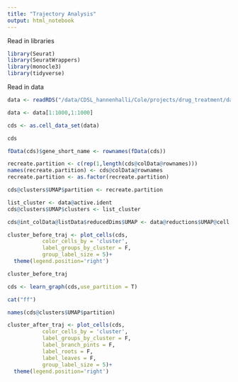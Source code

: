 ```yaml
---
title: "Trajectory Analysis"
output: html_notebook
---
```


Read in libraries

```r
library(Seurat)
library(SeuratWrappers)
library(monocle3)
library(tidyverse)

```

Read in data

```r

data <- readRDS("/data/CDSL_hannenhalli/Cole/projects/drug_treatment/data/processed_data/sciPlex_data/A549_processed_filtered.rds")
```

```r
data <- data[1:1000,1:1000]
```

```r
cds <- as.cell_data_set(data)
```

```r
cds
```

```r
fData(cds)$gene_short_name <- rownames(fData(cds))
```

```r
recreate.partition <- c(rep(1,length(cds@colData@rownames)))
names(recreate.partition) <- cds@colData@rownames
recreate.partition <- as.factor(recreate.partition)
```

```r
cds@clusters$UMAP$partition <- recreate.partition
```

```r
list_cluster <- data@active.ident
cds@clusters$UMAP$clusters <- list_cluster
```

```r
cds@int_colData@listData$reducedDims$UMAP <- data@reductions$UMAP@cell.embeddings
```

```r
cluster_before_traj <- plot_cells(cds,
           color_cells_by = 'cluster',
           label_groups_by_cluster = F,
           group_label_size = 5)+
  theme(legend.position='right')
```

```r
cluster_before_traj
```

```r
cds <- learn_graph(cds,use_partition = T)

```

```r
cat("ff")
```

```r
names(cds@clusters$UMAP$partition)
```

```r
cluster_after_traj <- plot_cells(cds,
           color_cells_by = 'cluster',
           label_groups_by_cluster = F,
           label_branch_pints = F,
           label_roots = F,
           label_leaves = F,
           group_label_size = 5)+
  theme(legend.position='right')
```
